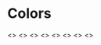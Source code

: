 
<Meta title="Global|Colors" />

# Colors

<Preview>
  <Story name="Gray">
    <>
      <ColorSwatch color="white" darkText={true} />
      <ColorSwatch color="grayLighten90" darkText={true} />
      <ColorSwatch color="grayLighten60" darkText={true} />
      <ColorSwatch color="grayLighten30" darkText={true} />
      <ColorSwatch color="gray" />
      <ColorSwatch color="grayDarken30" />
      <ColorSwatch color="grayDarken60" />
      <ColorSwatch color="grayDarken90" />
      <ColorSwatch color="black" />
    </>
  </Story>
</Preview>

<Preview>
  <Story name="Primary">
    <>
      <ColorSwatch color="primaryLighten45" darkText={true} />
      <ColorSwatch color="primaryLighten30" />
      <ColorSwatch color="primaryLighten15" />
      <ColorSwatch color="primary" />
      <ColorSwatch color="primaryDarken15" />
      <ColorSwatch color="primaryDarken30" />
      <ColorSwatch color="primaryDarken45" />
    </>
  </Story>
  <Story name="Secondary">
    <>
      <ColorSwatch color="secondaryLighten45" darkText={true} />
      <ColorSwatch color="secondaryLighten30" darkText={true} />
      <ColorSwatch color="secondaryLighten15" darkText={true} />
      <ColorSwatch color="secondary" darkText={true} />
      <ColorSwatch color="secondaryDarken15" darkText={true} />
      <ColorSwatch color="secondaryDarken30" darkText={true} />
      <ColorSwatch color="secondaryDarken45" />
    </>
  </Story>
</Preview>

<Preview>
  <Story name="Info">
    <>
      <ColorSwatch color="infoLighten90" darkText={true} />
      <ColorSwatch color="infoLighten45" darkText={true} />
      <ColorSwatch color="info" />
      <ColorSwatch color="infoDarken35" />
      <ColorSwatch color="infoDarken70" />
    </>
  </Story>
</Preview>

<Preview>
  <Story name="Success">
    <>
      <ColorSwatch color="successLighten90" darkText={true} />
      <ColorSwatch color="successLighten45" darkText={true} />
      <ColorSwatch color="success" />
      <ColorSwatch color="successDarken35" />
      <ColorSwatch color="successDarken70" />
    </>
  </Story>
</Preview>

<Preview>
  <Story name="Warning">
    <>
      <ColorSwatch color="warningLighten90" darkText={true} />
      <ColorSwatch color="warningLighten45" darkText={true} />
      <ColorSwatch color="warning" darkText={true} />
      <ColorSwatch color="warningDarken35" />
      <ColorSwatch color="warningDarken70" />
    </>
  </Story>
</Preview>

<Preview>
  <Story name="Error">
    <>
      <ColorSwatch color="errorLighten90" darkText={true} />
      <ColorSwatch color="errorLighten45" darkText={true} />
      <ColorSwatch color="error" />
      <ColorSwatch color="errorDarken35" />
      <ColorSwatch color="errorDarken70" />
    </>
  </Story>
</Preview>

<Preview>
  <Story name="Events">
    <>
      <ColorSwatch color="eventsBedpres" />
      <ColorSwatch color="eventsKurs" />
      <ColorSwatch color="eventsSosialt" darkText={true} />
      <ColorSwatch color="eventsUtflukt" darkText={true} />
      <ColorSwatch color="eventsEkskursjon" darkText={true} />
      <ColorSwatch color="eventsKjelleren" />
      <ColorSwatch color="eventsInternt" />
      <ColorSwatch color="eventsAnnet" />
    </>
  </Story>
</Preview>
